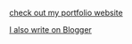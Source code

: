 

 [check out  my portfolio website](https://flyingsonu122.github.io/)

 [I also write on Blogger](https://singlebucks.blogspot.com/)



